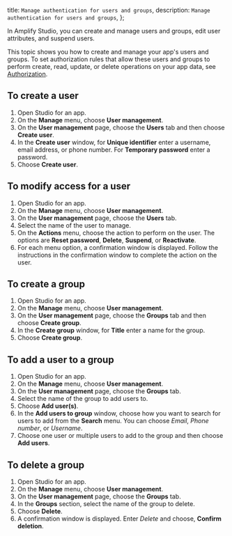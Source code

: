   title: `Manage authentication for users and groups`,
  description: `Manage authentication for users and groups`,
};

In Amplify Studio, you can create and manage users and groups, edit user attributes, and suspend users.

This topic shows you how to create and manage your app's users and groups. To set authorization rules that allow these users and groups to perform create, read, update, or delete operations on your app data, see [Authorization](/console/authz/authorization).

## To create a user
1. Open Studio for an app.
2. On the **Manage** menu, choose **User management**.
3. On the **User management** page, choose the **Users** tab and then choose **Create user**.
4. In the **Create user** window, for **Unique identifier** enter a username, email address, or phone number. For **Temporary password** enter a password.
5. Choose **Create user**.

## To modify access for a user
1. Open Studio for an app.
2. On the **Manage** menu, choose **User management**.
3. On the **User management** page, choose the **Users** tab.
4. Select the name of the user to manage.
5. On the **Actions** menu, choose the action to perform on the user. The options are **Reset password**, **Delete**, **Suspend**, or **Reactivate**.
6. For each menu option, a confirmation window is displayed. Follow the instructions in the confirmation window to complete the action on the user. 

## To create a group
1. Open Studio for an app.
2. On the **Manage** menu, choose **User management**. 
3. On the **User management** page, choose the **Groups** tab and then choose **Create group**.
4. In the **Create group** window, for **Title** enter a name for the group.
5. Choose **Create group**.

## To add a user to a group
1. Open Studio for an app.
2. On the **Manage** menu, choose **User management**. 
3. On the **User management** page, choose the **Groups** tab.
4. Select the name of the group to add users to.
5. Choose **Add user(s)**.
6. In the **Add users to group** window, choose how you want to search for users to add from the **Search** menu. You can choose *Email*, *Phone number*, or *Username*.
7. Choose one user or multiple users to add to the group and then choose **Add users**.

## To delete a group
1. Open Studio for an app.
2. On the **Manage** menu, choose **User management**. 
3. On the **User management** page, choose the **Groups** tab.
4. In the **Groups** section, select the name of the group to delete.
5. Choose **Delete**.
6. A confirmation window is displayed. Enter *Delete* and choose, **Confirm deletion**.

